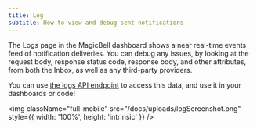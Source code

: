 ```yaml
---
title: Log
subtitle: How to view and debug sent notifications
---
```


The Logs page in the MagicBell dashboard shows a near real-time events feed of notification deliveries. You can debug any issues, by looking at the request body, response status code, response body, and other attributes, from both the Inbox, as well as any third-party providers.

You can use [the logs API endpoint]() to access this data, and use it in your dashboards or code!

<img
  className="full-mobile"
  src="/docs/uploads/logScreenshot.png"
  style={{ width: '100%', height: 'intrinsic' }}
/>
